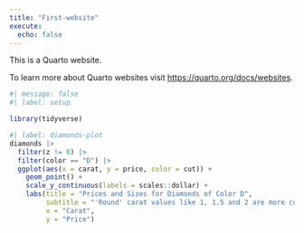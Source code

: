 ```yaml
---
title: "First-website"
execute: 
  echo: false
---
```


This is a Quarto website.

To learn more about Quarto websites visit <https://quarto.org/docs/websites>.

```r
#| message: false
#| label: setup

library(tidyverse)
```

```r
#| label: diamonds-plot
diamonds |> 
  filter(z != 0) |> 
  filter(color == "D") |> 
  ggplot(aes(x = carat, y = price, color = cut)) + 
    geom_point() +
    scale_y_continuous(labels = scales::dollar) +
    labs(title = "Prices and Sizes for Diamonds of Color D",
         subtitle = "'Round' carat values like 1, 1.5 and 2 are more common.",
         x = "Carat",
         y = "Price")
```



